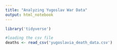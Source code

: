 ---
title: "Analyzing Yugoslav War Data"
output: html_notebook
---

```{r}
library('tidyverse')
```

```{r}
#loading the csv file
deaths <- read_csv('yugoslavia_death_data.csv')
```

```{r}

```